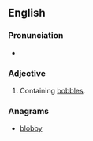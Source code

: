 ==English==

===Pronunciation===
* {{rhymes|ɒbəli|lang=en}}

===Adjective===
{{en-adj}}

# Containing [[bobble]]s.

===Anagrams===
* [[blobby#English|blobby]]